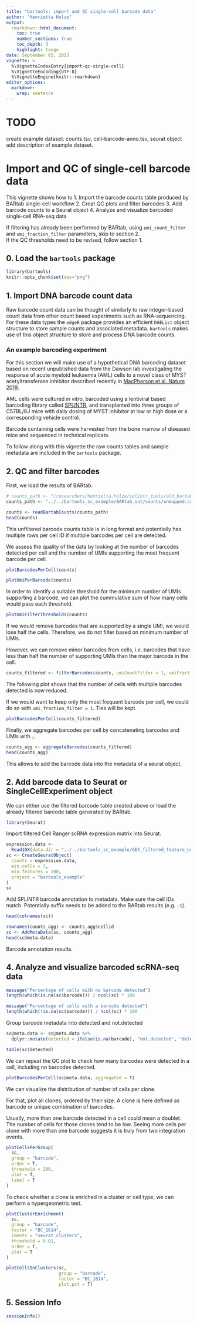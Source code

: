 ```yaml
---
title: "bartools: import and QC single-cell barcode data"
author: "Henrietta Holze"
output: 
  rmarkdown::html_document:
    toc: true
    number_sections: true
    toc_depth: 3
    highlight: tango 
date: September 05, 2023
vignette: >
  %\VignetteIndexEntry{import-qc-single-cell}
  %\VignetteEncoding{UTF-8}
  %\VignetteEngine{knitr::rmarkdown}
editor_options: 
  markdown: 
    wrap: sentence
---
```


# TODO
create example dataset: counts.tsv, cell-barcode-anno.tsv, seurat object
add description of example dataset. 


# Import and QC of single-cell barcode data

This vignette shows how to
1. Import the barcode counts table produced by BARtab single-cell workflow
2. Creat QC plots and filter barcodes
3. Add barcode counts to a Seurat object
4. Analyze and visualize barcoded single-cell RNA-seq data

If filtering has already been performed by BARtab, using `umi_count_filter` and `umi_fraction_filter` parameters, skip to section 2.  
If the QC thresholds need to be revised, follow section 1. 

## 0. Load the `bartools` package

```r
library(bartools)
knitr::opts_chunk$set(dev="png")
```

## 1. Import DNA barcode count data

Raw barcode count data can be thought of similarly to raw integer-based count data from other count based experiments such as RNA-sequencing.
For these data types the `edgeR` package provides an efficient `DGEList` object structure to store sample counts and associated metadata.
`bartools` makes use of this object structure to store and process DNA barcode counts.

### An example barcoding experiment

For this section we will make use of a hypothetical DNA barcoding dataset based on recent unpublished data from the Dawson lab investigating the response of acute myeloid leukaemia (AML) cells to a novel class of MYST acetyltransferase inhibitor described recently in [MacPherson et al. Nature 2019](https://dx.doi.org/10.1038/s41586-019-1835-6).

AML cells were cultured *in vitro*, barcoded using a lentiviral based barcoding library called [SPLINTR](https://dx.doi.org/10.1038/s41586-021-04206-7), and transplanted into three groups of C57BL/6J mice with daily dosing of MYST inhibitor at low or high dose or a corresponding vehicle control.

Barcode containing cells were harvested from the bone marrow of diseased mice and sequenced in technical replicate.

To follow along with this vignette the raw counts tables and sample metadata are included in the `bartools` package.

## 2. QC and filter barcodes

First, we load the results of BARtab. 

```r
# counts_path <- "/researchers/henrietta.holze/splintr_tools/old_bartab/test/test_out/sc/counts/test_sc.counts.tsv"
counts_path <- "../../bartools_sc_example/BARtab_out/counts/unmapped.counts.tsv"
```

```r
counts <- readBartabCounts(counts_path)
head(counts)
```

This unfiltered barcode counts table is in long format and potentially has multiple rows per cell ID if multiple barcodes per cell are detected. 

We assess the quality of the data by looking at the number of barcodes detected per cell and the number of UMIs supporting the most frequent barcode per cell. 

```r
plotBarcodesPerCell(counts)
```

```r
plotUmiPerBarcode(counts)
```

In order to identify a suitable threshold for the minimum number of UMIs supporting a barcode, we can plot the cummulative sum of how many cells would pass each threshold. 

```r
plotUmiFilterThresholds(counts)
```

If we would remove barcodes that are supported by a single UMI, we would lose half the cells. Therefore, we do not filter based on minimum number of UMIs.

However, we can remove minor barcodes from cells, i.e. barcodes that have less than half the number of supporting UMIs than the major barcode in the cell. 

```r
counts_filtered <- filterBarcodes(counts, umiCountFilter = 1, umiFractionFilter = 0.5)
```

The following plot shows that the number of cells with multiple barcodes detected is now reduced. 

If we would want to keep only the most frequent barcode per cell, we could do so with `umi_fraction_filter = 1`. 
Ties will be kept. 


```r
plotBarcodesPerCell(counts_filtered)
```

Finally, we aggregate barcodes per cell by concatenating barcodes and UMIs with `;`.  

```r
counts_agg <- aggregateBarcodes(counts_filtered)
head(counts_agg)
```

This allows to add the barcode data into the metadata of a seurat object. 


## 2. Add barcode data to Seurat or SingleCellExperiment object

We can either use the filtered barcode table created above or load the already filtered barcode table generated by BARtab. 

```r
library(Seurat)
```

Import filtered Cell Ranger scRNA expression matrix into Seurat.

```r
expression.data <-
  Read10X(data.dir = "../../bartools_sc_example/GEX_filtered_feature_bc_matrix/", strip.suffix = T)
sc <- CreateSeuratObject(
  counts = expression.data,
  min.cells = 3,
  min.features = 200,
  project = "bartools_example"
)
sc
```

Add SPLINTR barcode annotation to metadata.
Make sure the cell IDs match. Potentially suffix needs to be added to the BARtab results (e.g. `-1`). 

```r
head(colnames(sc))
```


```r
rownames(counts_agg) <- counts_agg$cellid
sc <- AddMetaData(sc, counts_agg)
head(sc@meta.data)
```

Barcode annotation results. 


## 4. Analyze and visualize barcoded scRNA-seq data

```r
message("Percentage of cells with no barcode detected")
length(which(is.na(sc$barcode))) / ncol(sc) * 100

message("Percentage of cells with a barcode detected")
length(which(!is.na(sc$barcode))) / ncol(sc) * 100
```

Group barcode metadata into detected and not.detected

```r
sc@meta.data <- sc@meta.data %>%
  dplyr::mutate(detected = ifelse(is.na(barcode), "not.detected", "detected"))

table(sc$detected)
```

We can repeat the QC plot to check how many barcodes were detected in a cell, including no barcodes detected. 

```r
plotBarcodesPerCell(sc@meta.data, aggregated = T)
```


We can visualize the distribution of number of cells per clone.


For that, plot all clones, ordered by their size. A clone is here defined as barcode or unique combination of barcodes. 

Usually, more than one barcode detected in a cell could mean a doublet. The number of cells for those clones tend to be low. Seeing more cells per clone with more than one barcode suggests it is truly from two integration events.


```r
plotCellsPerGroup(
  sc,
  group = "barcode",
  order = T,
  threshold = 200,
  plot = T,
  label = T
)
```

To check whether a clone is enriched in a cluster or cell type, we can perform a hypergeometric test.

```r
plotClusterEnrichment(
  sc,
  group = "barcode",
  factor = "BC_1614",
  idents = "seurat_clusters",
  threshold = 0.01,
  order = T,
  plot = T
)
```


```r
plotCellsInClusters(sc,
                    group = "barcode",
                    factor = "BC_1614",
                    plot.pct = T)
```


## 5. Session Info

```r
sessionInfo()
```
